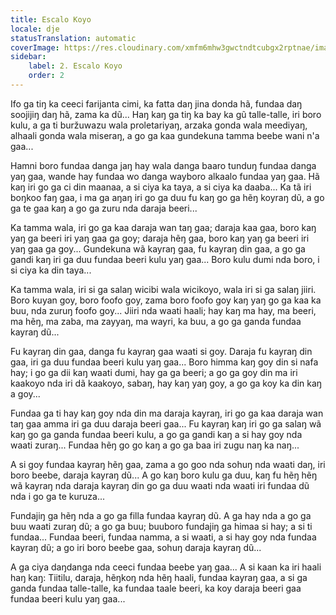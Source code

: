 ```yaml
---
title: Escalo Koyo
locale: dje
statusTranslation: automatic
coverImage: https://res.cloudinary.com/xmfm6mhw3gwctndtcubgx2rptnae/image/upload/v1740468922/small_cover_tratado_de_psicologia_revolucionaria_a4c0dca4e0.webp
sidebar:
    label: 2. Escalo Koyo
    order: 2
---
```

Ifo ga tiŋ ka ceeci farijanta cimi, ka fatta daŋ jina donda hã, fundaa daŋ soojijiŋ daŋ hã, zama ka dũ... Haŋ kaŋ ga tiŋ ka bay ka gũ talle-talle, iri boro kulu, a ga ti buržuwazu wala proletariyaŋ, arzaka gonda wala meediyaŋ, alhaali gonda wala miseraŋ, a go ga kaa gundekuna tamma beebe wani n'a gaa...

Hamni boro fundaa danga jaŋ hay wala danga baaro tunduŋ fundaa danga yaŋ gaa, wande hay fundaa wo danga wayboro alkaalo fundaa yaŋ gaa. Hã kaŋ iri go ga ci din maanaa, a si ciya ka taya, a si ciya ka daaba... Ka tã iri boŋkoo faŋ gaa, i ma ga aŋaŋ iri go ga duu fu kaŋ go ga hẽŋ koyraŋ dũ, a go ga te gaa kaŋ a go ga zuru nda daraja beeri...

Ka tamma wala, iri go ga kaa daraja wan taŋ gaa; daraja kaa gaa, boro kaŋ yaŋ ga beeri iri yaŋ gaa ga goy; daraja hẽŋ gaa, boro kaŋ yaŋ ga beeri iri yaŋ gaa ga goy... Gundekuna wã kayraŋ gaa, fu kayraŋ din gaa, a go ga gandi kaŋ iri ga duu fundaa beeri kulu yaŋ gaa... Boro kulu dumi nda boro, i si ciya ka din taya...

Ka tamma wala, iri si ga salaŋ wicibi wala wicikoyo, wala iri si ga salaŋ jiiri. Boro kuyan goy, boro foofo goy, zama boro foofo goy kaŋ yaŋ go ga kaa ka buu, nda zuruŋ foofo goy... Jiiri nda waati haali; hay kaŋ ma hay, ma beeri, ma hẽŋ, ma zaba, ma zayyaŋ, ma wayri, ka buu, a go ga ganda fundaa kayraŋ dũ...

Fu kayraŋ din gaa, danga fu kayraŋ gaa waati si goy. Daraja fu kayraŋ din gaa, iri ga duu fundaa beeri kulu yaŋ gaa... Boro himma kaŋ goy din si nafa hay; i go ga dii kaŋ waati dumi, hay ga ga beeri; a go ga goy din ma iri kaakoyo nda iri dã kaakoyo, sabaŋ, hay kaŋ yaŋ goy, a go ga koy ka din kaŋ a goy...

Fundaa ga ti hay kaŋ goy nda din ma daraja kayraŋ, iri go ga kaa daraja wan taŋ gaa amma iri ga duu daraja beeri gaa... Fu kayraŋ kaŋ iri go ga salaŋ wã kaŋ go ga ganda fundaa beeri kulu, a go ga gandi kaŋ a si hay goy nda waati zuraŋ... Fundaa hẽŋ go go kaŋ a go ga baa iri zugu naŋ ka naŋ...

A si goy fundaa kayraŋ hẽŋ gaa, zama a go goo nda sohuŋ nda waati daŋ, iri boro beebe, daraja kayraŋ dũ... A go kaŋ boro kulu ga duu, kaŋ fu hẽŋ hẽŋ wã kayraŋ nda daraja kayraŋ din go ga duu waati nda waati iri fundaa dũ nda i go ga te kuruza...

Fundajiŋ ga hẽŋ nda a go ga filla fundaa kayraŋ dũ. A ga hay nda a go ga buu waati zuraŋ dũ; a go ga buu; buuboro fundajiŋ ga himaa si hay; a si ti fundaa... Fundaa beeri, fundaa namma, a si waati, a si hay goy nda fundaa kayraŋ dũ; a go iri boro beebe gaa, sohuŋ daraja kayraŋ dũ...

A ga ciya daŋdanga nda ceeci fundaa beebe yaŋ gaa... A si kaan ka iri haali haŋ kaŋ: Tiitilu, daraja, hẽŋkoŋ nda hẽŋ haali, fundaa kayraŋ gaa, a si ga ganda fundaa talle-talle, ka fundaa taale beeri, ka koy daraja beeri gaa fundaa beeri kulu yaŋ gaa...

